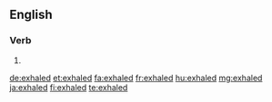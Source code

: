 ==English==

===Verb===
{{head|en|verb form}}

# {{en-past of|exhale}}

[[de:exhaled]]
[[et:exhaled]]
[[fa:exhaled]]
[[fr:exhaled]]
[[hu:exhaled]]
[[mg:exhaled]]
[[ja:exhaled]]
[[fi:exhaled]]
[[te:exhaled]]
